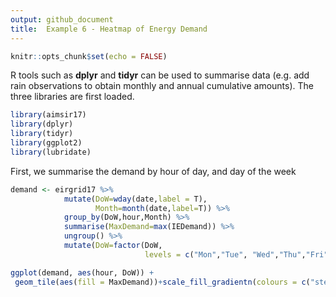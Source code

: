```yaml
---
output: github_document
title:  Example 6 - Heatmap of Energy Demand
---
```

```r
knitr::opts_chunk$set(echo = FALSE)

```

R tools such as **dplyr** and **tidyr** can be used to summarise data (e.g. add rain observations to obtain monthly and annual cumulative amounts). The three libraries are first loaded.

```r
library(aimsir17)
library(dplyr)
library(tidyr)
library(ggplot2)
library(lubridate)
```

First, we summarise the demand by hour of day, and day of the week

```r
demand <- eirgrid17 %>% 
            mutate(DoW=wday(date,label = T),
                   Month=month(date,label=T)) %>%
            group_by(DoW,hour,Month) %>%
            summarise(MaxDemand=max(IEDemand)) %>%
            ungroup() %>%
            mutate(DoW=factor(DoW,
                              levels = c("Mon","Tue", "Wed","Thu","Fri","Sat","Sun")))

```

```r
ggplot(demand, aes(hour, DoW)) +
 geom_tile(aes(fill = MaxDemand))+scale_fill_gradientn(colours = c("steelblue", "tomato"))+facet_wrap(~Month,ncol=3)
```

